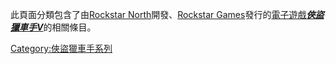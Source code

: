 {{Cat main|俠盜獵車手V}}
此頁面分類包含了由[[Rockstar_North|Rockstar North]]開發、[[Rockstar_Games|Rockstar Games]]發行的[[電子遊戲|電子遊戲]]'''''[[俠盜獵車手V|俠盜獵車手V]]'''''的相關條目。

{{CategoryTOC}}

[[Category:俠盜獵車手系列|Category:俠盜獵車手系列]]